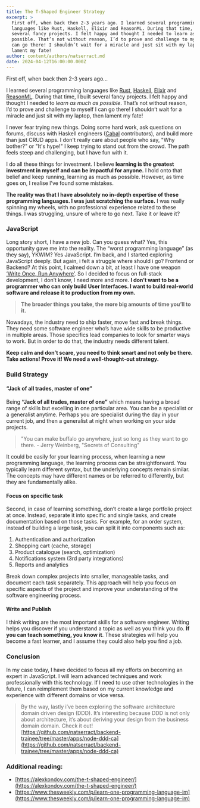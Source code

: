 ```yaml
---
title: The T-Shaped Engineer Strategy
excerpt: >
  First off, when back then 2-3 years ago. I learned several programming
  languages like Rust, Haskell, Elixir and ReasonML. During that time, I built
  several fancy projects. I felt happy and thought I needed to learn as much as
  possible. That’s not without reason, I’d to prove and challenge to myself I
  can go there! I shouldn’t wait for a miracle and just sit with my laptop, then
  lament my fate!
author: content/authors/natserract.md
date: 2024-04-12T16:00:00.000Z
---
```


First off, when back then 2-3 years ago...

I learned several programming languages like [Rust](https://www.rust-lang.org/), [Haskell](https://www.haskell.org/), [Elixir](https://elixir-lang.org/) and [ReasonML](https://reasonml.github.io/). During that time, I built several fancy projects. I felt happy and thought I needed to _learn as much as possible_. That’s not without reason, I’d to prove and challenge to myself I can go there! I shouldn’t wait for a miracle and just sit with my laptop, then lament my fate!

I never fear trying new things. Doing some hard work, ask questions on forums, discuss with Haskell engineers ([Cabal](https://github.com/haskell/cabal) contributors), and build more than just CRUD apps. I don't really care about people who say, "Why bother?" or "It's hype!" I keep trying to stand out from the crowd. The path feels steep and challenging, but I have fun with it.

I do all these things for investment. I believe **learning is the greatest investment in myself and can be impactful for anyone.** I hold onto that belief and keep running, learning as much as possible. However, as time goes on, I realise I’ve found some mistakes.

**The reality was that I have absolutely no in-depth expertise of these programming languages. I was just scratching the surface.** I was really spinning my wheels, with no professional experience related to these things. I was struggling, unsure of where to go next. Take it or leave it?

### JavaScript

Long story short, I have a new job. Can you guess what? Yes, this opportunity gave me into the reality. The “worst programming language” (as they say), YKWIM? Yes JavaScript. I’m back, and I started exploring JavaScript deeply. But again, i felt a struggle where should i go? Frontend or Backend? At this point, I calmed down a bit, at least I have one weapon [‘Write Once, Run Anywhere’](https://en.wikipedia.org/wiki/Write_once,_run_anywhere). So I decided to focus on full-stack development, I don’t know, I need more and more. **I don’t want to be a programmer who can only build User Interfaces. I want to build real-world software and release it to production from my own.**

> **The broader things you take, the more big amounts of time you’ll to it.**

Nowadays, the industry need to ship faster, move fast and break things. They need some software engineer who’s have wide skills to be productive in multiple areas. Those specifics lead companies to look for smarter ways to work. But in order to do that, the industry needs different talent.

**Keep calm and don’t scare, you need to think smart and not only be there. Take actions! Prove it! We need a well-thought-out strategy.**

### Build Strategy

#### “Jack of all trades, master of one”

Being **“Jack of all trades, master of one”** which means having a broad range of skills but excelling in one particular area. You can be a specialist or a generalist anytime. Perhaps you are specialist during the day in your current job, and then a generalist at night when working on your side projects.

> "You can make buffalo go anywhere, just so long as they want to go there. - Jerry Weinberg, "Secrets of Consulting"

It could be easily for your learning process, when learning a new programming language, the learning process can be straightforward. You typically learn different syntax, but the underlying concepts remain similar. The concepts may have different names or be referred to differently, but they are fundamentally alike.

#### Focus on specific task

Second, in case of learning something, don’t create a large portfolio project at once. Instead, separate it into specific and single tasks, and create documentation based on those tasks. For example, for an order system, instead of building a large task, you can split it into components such as:

1. Authentication and authorization
2. Shopping cart (cache, storage)
3. Product catalogue (search, optimization)
4. Notifications system (3rd party integrations)
5. Reports and analytics

Break down complex projects into smaller, manageable tasks, and document each task separately. This approach will help you focus on specific aspects of the project and improve your understanding of the software engineering process.

#### Write and Publish

I think writing are the most important skills for a software engineer. Writing helps you discover if you understand a topic as well as you think you do. **If you can teach something, you know it**. These strategies will help you become a fast learner, and I assume they could also help you find a job.

### Conclusion

In my case today, I have decided to focus all my efforts on becoming an expert in JavaScript. I will learn advanced techniques and work professionally with this technology. If I need to use other technologies in the future, I can reimplement them based on my current knowledge and experience with different domains or vice versa.

> By the way, lastly i’ve been exploring the software architecture domain driven design (DDD). It’s interesting because DDD is not only about architecture, it’s about deriving your design from the business domain domain. Check it out! [https://github.com/natserract/backend-trainee/tree/master/apps/node-ddd-ca](https://github.com/natserract/backend-trainee/tree/master/apps/node-ddd-ca)

### Additional reading:

- [https://alexkondov.com/the-t-shaped-engineer/](https://alexkondov.com/the-t-shaped-engineer/)
- [https://www.thesweekly.com/p/learn-one-programming-language-im](https://www.thesweekly.com/p/learn-one-programming-language-im)
